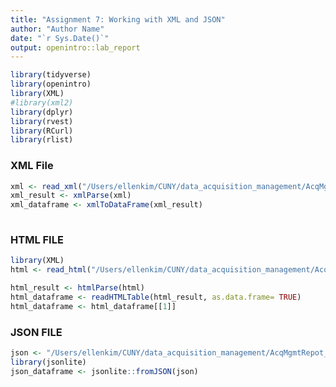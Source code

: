 ```yaml
---
title: "Assignment 7: Working with XML and JSON"
author: "Author Name"
date: "`r Sys.Date()`"
output: openintro::lab_report
---
```


```r
library(tidyverse)
library(openintro) 
library(XML)
#library(xml2)
library(dplyr)
library(rvest)
library(RCurl)
library(rlist)
```

### XML File

```r
xml <- read_xml("/Users/ellenkim/CUNY/data_acquisition_management/AcqMgmtRepot_DATA607FALL202/Week7/cookbooks_xml.xml") 
xml_result <- xmlParse(xml)
xml_dataframe <- xmlToDataFrame(xml_result)
 
```

### HTML FILE

```r
library(XML)
html <- read_html("/Users/ellenkim/CUNY/data_acquisition_management/AcqMgmtRepot_DATA607FALL202/Week7/cookbooks_html.html")

html_result <- htmlParse(html)
html_dataframe <- readHTMLTable(html_result, as.data.frame= TRUE)
html_dataframe <- html_dataframe[[1]]

```


### JSON FILE
```r
json <- "/Users/ellenkim/CUNY/data_acquisition_management/AcqMgmtRepot_DATA607FALL202/Week7/cookbooks_json.json"
library(jsonlite)
json_dataframe <- jsonlite::fromJSON(json)
```


